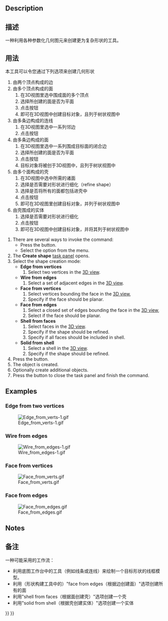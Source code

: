 <languages/>

{{Docnav
|[[Part_RegularPolygon|RegularPolygon]]
|[[Part_Extrude|Extrude]]
|[[Part_Workbench|Part]]
|IconL=Part_RegularPolygon.svg
|IconR=Part_Extrude.svg
|IconC=Workbench_Part.svg
}}

{{GuiCommand
|Name=Part Builder
|MenuLocation=Part → Shape builder...
|Workbenches=[[Part_Workbench|Part]]
|SeeAlso=[[Part_Primitives|Part Primitives]]
}}

==Description==

<div class="mw-translate-fuzzy">
==描述==
一种利用各种参数化几何图元来创建更为复杂形状的工具。
</div>

<span id="Usage"></span>
<div class="mw-translate-fuzzy">
==用法==
本工具可以令您通过下列选项来创建几何形状
#由两个顶点构成的边
#由多个顶点构成的面
##在3D视图里选中围成面的多个顶点
##选择所创建的面是否为平面
##点击{{Button| Create}}按钮
##即可在3D视图中创建目标对象，且列于树状视图中
#由多条边构成的连线 {{Version|0.18}}
##在3D视图里选中一系列邻边
##点击{{Button| Create}}按钮
#由多条边构成的面
##在3D视图里选中一系列围成目标面的闭合边
##选择所创建的面是否为平面
##点击{{Button| Create}}按钮
##目标对象将被创于3D视图中，且列于树状视图中
#由多个面构成的壳
##在3D视图中选中所需的诸面
##选择是否需要对形状进行细化（refine shape）
##选择是否将所有的面都包括进壳中
##点击{{Button| Create}}按钮
##即可在3D视图里创建目标对象，并列于树状视图中
#由壳围成的实体
##选择是否需要对形状进行细化
##点击{{Button| Create}}按钮
##即可在3D视图中创建目标对象，并将其列于树状视图中
</div>

# There are several ways to invoke the command:
#* Press the {{Button|[[Image:Part_Builder.svg|16px]] [[Part_Builder|Shape builder...]]}} button.
#* Select the {{MenuCommand|Part → [[Image:Part_Builder.svg|16px]] Shape builder...}} option from the menu.
# The '''Create shape''' [[Task_panel|task panel]] opens.
# Select the shape creation mode:
#* '''Edge from vertices'''
#*# Select two vertices in the [[3D_view|3D view]].
#* '''Wire from edges'''
#*# Select a set of adjacent edges in the [[3D_view|3D view]].
#* '''Face from vertices'''
#*# Select vertices bounding the face in the [[3D_view|3D view]],
#*# Specify if the face should be planar.
#* '''Face from edges'''
#*# Select a closed set of edges bounding the face in the [[3D_view|3D view]],
#*# Select if the face should be planar.
#* '''Shell from faces'''
#*# Select faces in the [[3D_view|3D view]].
#*# Specify if the shape should be refined.
#*# Specify if all faces should be included in shell.
#* '''Solid from shell'''
#*# Select a shell in the [[3D_view|3D view]].
#*# Specify if the shape should be refined.
# Press the {{Button|Create}} button.
# The object is created.
# Optionally create additional objects.
# Press the {{Button|Close}} button to close the task panel and finish the command.

==Examples==

===Edge from two vertices===

[[Image:Edge from verts-1.gif]]

===Wire from edges=== 

[[File:Wire_from_edges-1.gif]]

===Face from vertices===

[[File:Face_from_verts.gif]]

===Face from edges===

[[File:Face_from_edges.gif]]

==Notes==

<div class="mw-translate-fuzzy">
==备注==
一种可能采用的工作流：
*利用底图工作台中的工具（例如线条或连线）来绘制一个目标形状的线框模型。
*利用（形状构建工具中的）"face from edges（根据边创建面）"选项创建所有的面
*利用"shell from faces（根据面创建壳）"选项创建一个壳
*利用"solid from shell（根据壳创建实体）"选项创建一个实体
</div>


{{Docnav
|[[Part_RegularPolygon|RegularPolygon]]
|[[Part_Extrude|Extrude]]
|[[Part_Workbench|Part]]
|IconL=Part_RegularPolygon.svg
|IconR=Part_Extrude.svg
|IconC=Workbench_Part.svg
}}

{{Part Tools navi{{#translation:}}}}
{{Userdocnavi{{#translation:}}}}